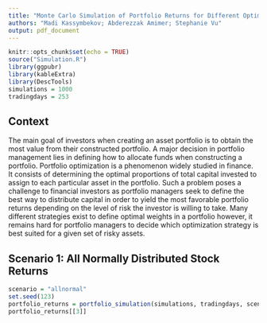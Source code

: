 ```yaml
---
title: "Monte Carlo Simulation of Portfolio Returns for Different Optimization Strategies"
authors: "Madi Kassymbekov; Abderezzak Amimer; Stephanie Vu"
output: pdf_document
---
```


```r
knitr::opts_chunk$set(echo = TRUE)
source("Simulation.R")
library(ggpubr)
library(kableExtra)
library(DescTools)
simulations = 1000
tradingdays = 253
```

## Context

The main goal of investors when creating an asset portfolio is to obtain the most value from their constructed portfolio. A major decision in portfolio management lies in defining how to allocate funds when constructing a portfolio. Portfolio optimization is a phenomenon widely studied in finance. It consists of determining the optimal proportions of total capital invested to assign to each particular asset in the portfolio. Such a problem poses a challenge to financial investors as portfolio managers seek to define the best way to distribute capital in order to yield the most favorable portfolio returns depending on the level of risk the investor is willing to take. Many different strategies exist to define optimal weights in a portfolio however, it remains hard for portfolio managers to decide which optimization strategy is best suited for a given set of risky assets.


## Scenario 1: All Normally Distributed Stock Returns

```r
scenario = "allnormal"
set.seed(123)
portfolio_returns = portfolio_simulation(simulations, tradingdays, scenario, "1")
portfolio_returns[[3]]
```

